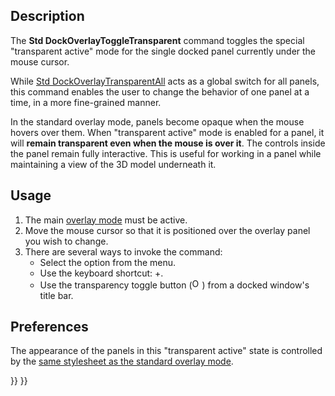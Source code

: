 <languages/>

{{Docnav
|[[Std_DockOverlayToggle|DockOverlayToggle]]
|[[Std_DockOverlayMouseTransparent|DockOverlayMouseTransparent]]
|[[Std_View_Menu|Std View Menu]]
|IconL=
|IconR=
|IconC=Freecad.svg
}}

{{GuiCommand
|Name=Std DockOverlayToggleTransparent
|MenuLocation=View → Overlay Docked Panel → Toggle Transparent Mode
|Workbenches=All
|Shortcut={{KEY|SHIFT}}+{{KEY|F3}}
|Version=1.0
|SeeAlso=[[Std_DockOverlayTransparentAll]], [[Std_DockOverlayToggle]], [[Std_DockOverlayAll]]
}}

==Description==

The '''Std DockOverlayToggleTransparent''' command toggles the special "transparent active" mode for the single docked panel currently under the mouse cursor.

While [[Std_DockOverlayTransparentAll|Std DockOverlayTransparentAll]] acts as a global switch for all panels, this command enables the user to change the behavior of one panel at a time, in a more fine-grained manner.

In the standard overlay mode, panels become opaque when the mouse hovers over them. When "transparent active" mode is enabled for a panel, it will '''remain transparent even when the mouse is over it'''. The controls inside the panel remain fully interactive. This is useful for working in a panel while maintaining a view of the 3D model underneath it.

==Usage==

# The main [[Std_DockOverlayAll|overlay mode]] must be active.
# Move the mouse cursor so that it is positioned over the overlay panel you wish to change.
# There are several ways to invoke the command:
#* Select the {{MenuCommand|View → Overlay Docked Panel → Toggle Transparent Mode}} option from the menu.
#* Use the keyboard shortcut: {{KEY|SHIFT}}+{{KEY|F3}}.
#* Use the transparency toggle button ([[File:Overlay_Transparent.svg|16px]]) from a docked window's title bar.

==Preferences==

The appearance of the panels in this "transparent active" state is controlled by the [[Std_DockOverlayAll#Preferences|same stylesheet as the standard overlay mode]].


{{Docnav
|[[Std_DockOverlayToggle|DockOverlayToggle]]
|[[Std_DockOverlayMouseTransparent|DockOverlayMouseTransparent]]
|[[Std_View_Menu|Std View Menu]]
|IconL=
|IconR=
|IconC=Freecad.svg
}}

{{Std_Base_navi{{#translation:}}}}
{{Userdocnavi{{#translation:}}}}